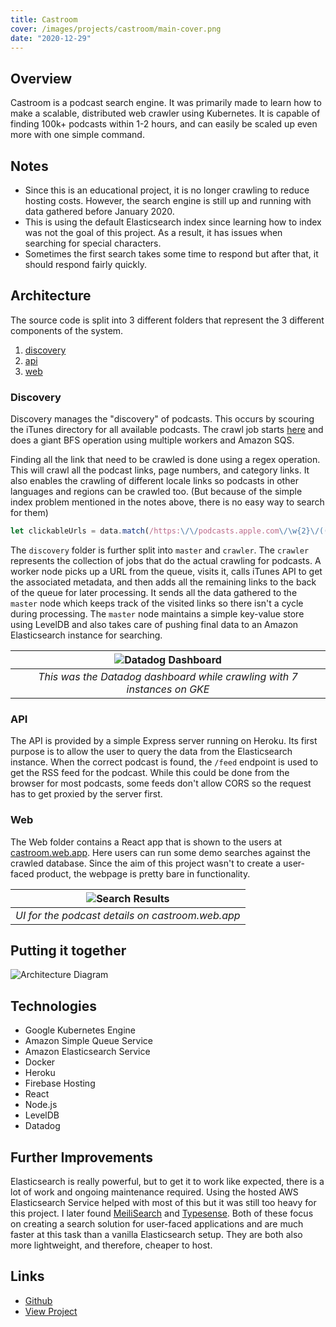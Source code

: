 ```yaml
---
title: Castroom
cover: /images/projects/castroom/main-cover.png
date: "2020-12-29"
--- 
```


## Overview

Castroom is a podcast search engine. It was primarily made to learn how to make a scalable, distributed web crawler using Kubernetes. It is capable of finding 100k+ podcasts within 1-2 hours, and can easily be scaled up even more with one simple command.


## Notes 
- Since this is an educational project, it is no longer crawling to reduce hosting costs. However, the search engine is still up and running with data gathered before January 2020.
- This is using the default Elasticsearch index since learning how to index was not the goal of this project. As a result, it has issues when searching for special characters. 
- Sometimes the first search takes some time to respond but after that, it should respond fairly quickly. 

## Architecture 
The source code is split into 3 different folders that represent the 3 different components of the system.
1. [discovery](https://github.com/castroom/castroom/tree/master/discovery) 
2. [api](https://github.com/castroom/castroom/tree/master/api)
3. [web](https://github.com/castroom/castroom/tree/master/web) 


### Discovery 
Discovery manages the "discovery" of podcasts. This occurs by scouring the iTunes directory for all available podcasts. The crawl job starts [here](https://podcasts.apple.com/us/genre/podcasts-arts/id1301) and does a giant BFS operation using multiple workers and Amazon SQS. 

Finding all the link that need to be crawled is done using a regex operation. This will crawl all the podcast links, page numbers, and category links. It also enables the crawling of different locale links so podcasts in other languages and regions can be crawled too. (But because of the simple index problem mentioned in the notes above, there is no easy way to search for them)
```javascript
let clickableUrls = data.match(/https:\/\/podcasts.apple.com\/\w{2}\/((genre\/[^/]+?-[^/]+?\/id\d{4}(\?letter=.(&amp;page=\d\d?#page)?)?)|podcast\/(([^/]+?-){0,100}([^/]+?)\/id\d{0,12})(?="))/g);
```

The `discovery` folder is further split into `master` and `crawler`. The `crawler` represents the collection of jobs that do the actual crawling for podcasts. A worker node picks up a URL from the queue, visits it, calls iTunes API to get the associated metadata, and then adds all the remaining links to the back of the queue for later processing. It sends all the data gathered to the `master` node which keeps track of the visited links so there isn't a cycle during processing. The `master` node maintains a simple key-value store using LevelDB and also takes care of pushing final data to an Amazon Elasticsearch instance for searching. 

| ![Datadog Dashboard](/images/projects/castroom/datadog.png) | 
|:--:| 
| *This was the Datadog dashboard while crawling with 7 instances on GKE* |

### API 
The API is provided by a simple Express server running on Heroku. Its first purpose is to allow the user to query the data from the Elasticsearch instance. When the correct podcast is found, the `/feed` endpoint is used to get the RSS feed for the podcast. While this could be done from the browser for most podcasts, some feeds don't allow CORS so the request has to get proxied by the server first. 

### Web 
The Web folder contains a React app that is shown to the users at [castroom.web.app](https://castroom.web.app). Here users can run some demo searches against the crawled database. Since the aim of this project wasn't to create a user-faced product, the webpage is pretty bare in functionality. 

| ![Search Results](/images/projects/castroom/search_results.png) | 
|:--:| 
| *UI for the podcast details on castroom.web.app* |

## Putting it together 
![Architecture Diagram](/images/projects/castroom/architecture.png)

## Technologies 
- Google Kubernetes Engine
- Amazon Simple Queue Service
- Amazon Elasticsearch Service
- Docker
- Heroku
- Firebase Hosting
- React
- Node.js
- LevelDB
- Datadog

## Further Improvements 
Elasticsearch is really powerful, but to get it to work like expected, there is a lot of work and ongoing maintenance required. Using the hosted AWS Elasticsearch Service helped with most of this but it was still too heavy for this project. I later found [MeiliSearch](https://github.com/meilisearch/MeiliSearch) and [Typesense](https://github.com/typesense/typesense). Both of these focus on creating a search solution for user-faced applications and are much faster at this task than a vanilla Elasticsearch setup. They are both also more lightweight, and therefore, cheaper to host. 

## Links

- [Github](https://www.github.com/castroom/castroom)
- [View Project](https://castroom.web.app) 

